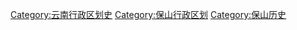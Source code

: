 [[Category:云南行政区划史|Category:云南行政区划史]]
[[Category:保山行政区划|Category:保山行政区划]]
[[Category:保山历史|Category:保山历史]]